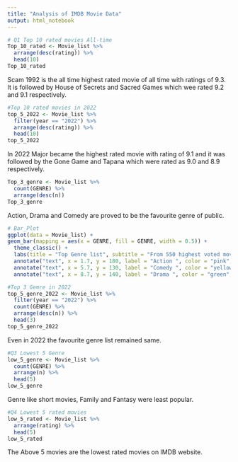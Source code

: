 ---
title: "Analysis of IMDB Movie Data"
output: html_notebook
---


```{r}
# Q1 Top 10 rated movies All-time
Top_10_rated <- Movie_list %>%
  arrange(desc(rating)) %>%
  head(10)
Top_10_rated
```
Scam 1992 is the all time highest rated movie of all time with ratings of 9.3. It is followed by House of Secrets and Sacred Games which wee rated 9.2 and 9.1 respectively.

```{r}
#Top 10 rated movies in 2022
top_5_2022 <- Movie_list %>%
  filter(year == "2022") %>%
  arrange(desc(rating)) %>%
  head(10)
top_5_2022

```
In 2022 Major became the highest rated movie with rating of 9.1 and it was followed by the Gone Game and Tapana which were rated as 9.0 and 8.9 respectively.
```{r}
Top_3_genre <- Movie_list %>%
  count(GENRE) %>%
  arrange(desc(n))
Top_3_genre
```
Action, Drama and Comedy are proved to be the favourite genre of public.


```{r}
# Bar_Plot
ggplot(data = Movie_list) +
geom_bar(mapping = aes(x = GENRE, fill = GENRE, width = 0.5)) +
  theme_classic() +
  labs(title = "Top Genre list", subtitle = "From 550 highest voted movies", y = "Count") +
  annotate("text", x = 1.7, y = 180, label = "Action ", color = "pink", fontface = "bold") +
  annotate("text", x = 5.7, y = 130, label = "Comedy ", color = "yellowgreen", fontface = "bold") +
  annotate("text", x = 8.7, y = 140, label = "Drama ", color = "green", fontface = "bold")
```
```{r}
#Top 3 Gemre in 2022
top_5_genre_2022 <- Movie_list %>%
  filter(year == "2022") %>%
  count(GENRE) %>%
  arrange(desc(n)) %>% 
  head(3)
top_5_genre_2022
```
Even in 2022 the favourite genre list remained same.



```{r}
#Q3 Lowest 5 Genre
low_5_genre <- Movie_list %>%
  count(GENRE) %>%
  arrange(n) %>%
  head(5)
low_5_genre

```

Genre like short movies, Family and Fantasy were least popular.

```{r}
#Q4 Lowest 5 rated movies
low_5_rated <- Movie_list %>%
  arrange(rating) %>%
  head(5)
low_5_rated
```
The Above 5 movies are the lowest rated movies on IMDB website.



